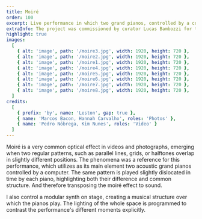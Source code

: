 ```yaml
---
title: Moiré
order: 100
excerpt: Live performance in which two grand pianos, controlled by a computer, transpose  the homonymous visual effect to sound. 
extraInfo: The project was commissioned by curator Lucas Bambozzi for the 2019 edition of the festival On_Off - Live Image Experiences at Itaú Cultural. <br /><br />[Video teaser](https://www.youtube.com/watch?v=eQMdt1qqVMY&ab_channel=MatheusLeston)<br /><br />[Interview about the project](https://www.youtube.com/watch?v=VmKl-wwLdaw)
highlight: true
images:
  [
    { alt: 'image', path: '/moire3.jpg', width: 1920, height: 720 },
    { alt: 'image', path: '/moire2.jpg', width: 1920, height: 720 },
    { alt: 'image', path: '/moire1.jpg', width: 1920, height: 720 },
    { alt: 'image', path: '/moire4.jpg', width: 1920, height: 720 },
    { alt: 'image', path: '/moire5.jpg', width: 1920, height: 720 },
    { alt: 'image', path: '/moire6.jpg', width: 1920, height: 720 },
    { alt: 'image', path: '/moire7.jpg', width: 1920, height: 720 },
    { alt: 'image', path: '/moire8.jpg', width: 1920, height: 720 },
  ]
credits:
  [
    { prefix: 'by', name: 'Leston', gap: true },
    { name: 'Marcos Bacon, Hannah Carvalho', roles: 'Photos' },
    { name: 'Pedro Nóbrega, Kim Nunes', roles: 'Video' }
  ]
---
```

Moiré is a very common optical effect in videos and photographs, emerging when two regular patterns, such as parallel lines, grids, or halftones overlap in slightly different positions. The phenomena was a reference for this performance, which utilizes as its main element two acoustic grand pianos controlled by a computer. The same pattern is played slightly dislocated in time by each piano, highlighting both their difference and common structure. And therefore transposing the moiré effect to sound. 

I also control a modular synth on stage, creating a musical structure over which the pianos play. The lighting of the whole space is programmed to contrast the performance's different moments explicitly. 
